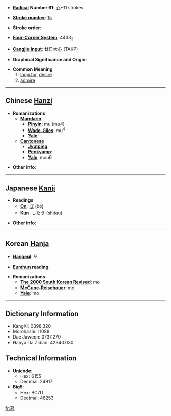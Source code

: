 * '''[[Wiktionary:Chinese radical index| Radical]] Number 61''': [[Wiktionary:Chinese radical index 心|心]]+11 strokes

* '''[[Wiktionary:Chinese total strokes index|Stroke number]]''': [[Wiktionary:Chinese total strokes index 15|15]]

* '''Stroke order''': 

* '''[[Wiktionary:Chinese four corner index|Four-Corner System]]''': 4433<sub>3</sub>

* '''[[Wiktionary:Chinese Cangjie index|Cangjie input]]''': 廿日大心 (TAKP)

* '''Graphical Significance and Origin''': 

* '''Common Meaning'''
*#[[long for]], [[desire]]
*# [[admire]]


----

== Chinese [[Hanzi]] ==

* '''Romanizations'''
** '''[[Mandarin]]'''
*** '''[[Pinyin]]''': mù (mu4)
*** '''[[Wade-Giles]]''': mu<sup>4</sup>
*** '''[[Yale]]''': 
** '''[[Cantonese]]'''
*** '''[[Jyutping]]''':
*** '''[[Penkyamp]]''': 
*** '''[[Yale]]''': mou6

* '''Other info''': 

----

== Japanese [[Kanji]] ==

* '''Readings'''
** '''[[On]]''': [[ぼ]] (bo)
** '''[[Kun]]''': [[したう]] (shitau)

* '''Other info''':  

----

== Korean [[Hanja]] ==

* '''[[Hangeul]]''': 모

* '''[[Eumhun]] reading''': 

* '''Romanizations'''
** '''[[The 2000 South Korean Revised Romanization|The 2000 South Korean Revised]]''': mo
** '''[[McCune-Reischauer]]''': mo
** '''[[Yale]]''': mo

----

== Dictionary Information ==

* KangXi: 0398.320
* Morohashi: 11088
* Dae Jaweon: 0737.270
* Hanyu Da Zidian: 42340.030

== Technical Information ==

* '''Unicode''':
** Hex: 6155
** Decimal: 24917
* '''Big5''':
** Hex: BC7D
** Decimal: 48253

[[fr:慕]]